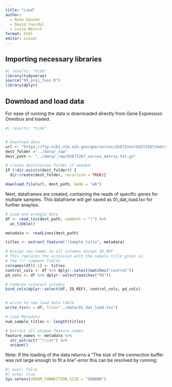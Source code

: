 ```yaml
---
title: "Load"
author: 
  - Rune Daucke 
  - David Faurdal
  - Luisa Weisch
format: html
editor: visual
---
```


## Importing necessary libraries 
```r
#| results: "hide"
library(tidyverse)
source("99_proj_func.R")
library(dplyr)

```

## Download and load data

For ease of running the data is downloaded directly from Gene Expression Omnibus and loaded.

```r
#| results: "hide"


# Download data
url <- "https://ftp.ncbi.nlm.nih.gov/geo/series/GSE72nnn/GSE72267/matrix/GSE72267_series_matrix.txt.gz"
dest_folder ="../data/_raw"
dest_path <- "../data/_raw/GSE72267_series_matrix.txt.gz"

# create destination folder if needed
if (!dir.exists(dest_folder)) {
  dir.create(dest_folder, recursive = TRUE)}

download.file(url, dest_path, mode = "wb")
```
Next, dataframes are created, containing the reads of specific genes for multiple samples. This dataframe will get saved as 01_dat_load.tsv for further anaylsis.
```r
# Load and wrangle data
df <- read_tsv(dest_path, comment = "!") %>%
  as_tibble()

metadata <- readLines(dest_path)

titles <- extract_feature("!Sample_title", metadata)

# Assign new names to all columns except ID_REF
# This replaces the accession with the sample title given in
# the "!" comment fields
colnames(df)[-1] <- titles
control_cols <- df %>% dplyr::select(matches("control"))
pd_cols <- df %>% dplyr::select(matches("PD"))

# Combine relevant columns 
bind_cols(dplyr::select(df, ID_REF), control_cols, pd_cols)


# write to new load data table
write_tsv(x = df, file="../data/01_dat_load.tsv")

# Load Metadata
num_sample_titles <- length(titles)

# Extract all unique feature names
feature_names <- metadata %>%
  str_extract("^!\\S+") %>%
  unique()

```

Note: If the loading of the data returns a "The size of the connection buffer was not large enough to fit a line"-error this can be resolved by running:

```r
#| eval: false
#| echo: true
Sys.setenv(VROOM_CONNECTION_SIZE = "500000")
```
